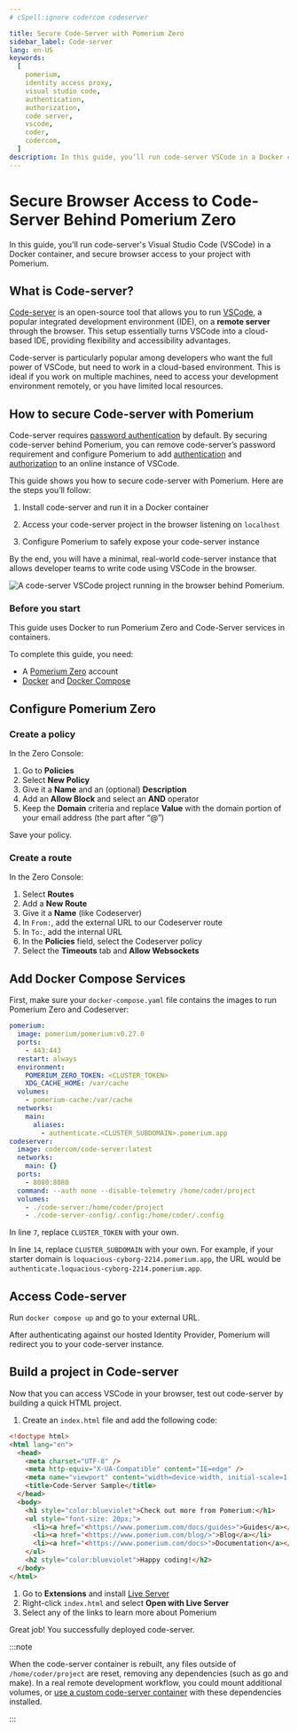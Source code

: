 ```yaml
---
# cSpell:ignore codercom codeserver

title: Secure Code-Server with Pomerium Zero
sidebar_label: Code-server
lang: en-US
keywords:
  [
    pomerium,
    identity access proxy,
    visual studio code,
    authentication,
    authorization,
    code server,
    vscode,
    coder,
    codercom,
  ]
description: In this guide, you’ll run code-server VSCode in a Docker container and secure browser access to your project behind Pomerium.
---
```



# Secure Browser Access to Code-Server Behind Pomerium Zero

In this guide, you'll run code-server's Visual Studio Code (VSCode) in a Docker container, and secure browser access to your project with Pomerium.

## What is Code-server?

[Code-server](https://github.com/coder/code-server) is an open-source tool that allows you to run [VSCode](https://code.visualstudio.com/), a popular integrated development environment (IDE), on a **remote server** through the browser. This setup essentially turns VSCode into a cloud-based IDE, providing flexibility and accessibility advantages.

Code-server is particularly popular among developers who want the full power of VSCode, but need to work in a cloud-based environment. This is ideal if you work on multiple machines, need to access your development environment remotely, or you have limited local resources.

## How to secure Code-server with Pomerium

Code-server requires [password authentication](https://coder.com/docs/code-server/latest/guide#expose-code-server) by default. By securing code-server behind Pomerium, you can remove code-server’s password requirement and configure Pomerium to add [authentication](/docs/capabilities/authentication) and [authorization](/docs/capabilities/authorization) to an online instance of VSCode.

This guide shows you how to secure code-server with Pomerium. Here are the steps you’ll follow:

1. Install code-server and run it in a Docker container

1. Access your code-server project in the browser listening on `localhost`

1. Configure Pomerium to safely expose your code-server instance

By the end, you will have a minimal, real-world code-server instance that allows developer teams to write code using VSCode in the browser.

![A code-server VSCode project running in the browser behind Pomerium.](img/code-server/vscode-pomerium.png)

### Before you start

This guide uses Docker to run Pomerium Zero and Code-Server services in containers.

To complete this guide, you need:

- A [Pomerium Zero](http://console.pomerium.app/create-account) account
- [Docker](https://docs.docker.com/install/) and [Docker Compose](https://docs.docker.com/compose/install/)

## Configure Pomerium Zero

### Create a policy

In the Zero Console:

1. Go to **Policies**
2. Select **New Policy**
3. Give it a **Name** and an (optional) **Description**
4. Add an **Allow Block** and select an **AND** operator
5. Keep the **Domain** criteria and replace **Value** with the domain portion of your email address (the part after “@”)

Save your policy.

### Create a route

In the Zero Console:

1. Select **Routes**
2. Add a **New Route**
3. Give it a **Name** (like Codeserver)
4. In `From:`, add the external URL to our Codeserver route
5. In `To:`, add the internal URL
6. In the **Policies** field, select the Codeserver policy
7. Select the **Timeouts** tab and **Allow Websockets**

## Add Docker Compose Services

First, make sure your `docker-compose.yaml` file contains the images to run Pomerium Zero and Codeserver:

```yaml {7,14} showLineNumbers
pomerium:
  image: pomerium/pomerium:v0.27.0
  ports:
    - 443:443
  restart: always
  environment:
    POMERIUM_ZERO_TOKEN: <CLUSTER_TOKEN>
    XDG_CACHE_HOME: /var/cache
  volumes:
    - pomerium-cache:/var/cache
  networks:
    main:
      aliases:
        - authenticate.<CLUSTER_SUBDOMAIN>.pomerium.app
codeserver:
  image: codercom/code-server:latest
  networks:
    main: {}
  ports:
    - 8080:8080
  command: --auth none --disable-telemetry /home/coder/project
  volumes:
    - ./code-server:/home/coder/project
    - ./code-server-config/.config:/home/coder/.config
```

In line `7`, replace `CLUSTER_TOKEN` with your own.

In line `14`, replace `CLUSTER_SUBDOMAIN` with your own. For example, if your starter domain is `loquacious-cyborg-2214.pomerium.app`, the URL would be `authenticate.loquacious-cyborg-2214.pomerium.app`.

## Access Code-server

Run `docker compose up` and go to your external URL.

After authenticating against our hosted Identity Provider, Pomerium will redirect you to your code-server instance.

## Build a project in Code-server

Now that you can access VSCode in your browser, test out code-server by building a quick HTML project.

1. Create an `index.html` file and add the following code:

```html
<!doctype html>
<html lang="en">
  <head>
    <meta charset="UTF-8" />
    <meta http-equiv="X-UA-Compatible" content="IE=edge" />
    <meta name="viewport" content="width=device-width, initial-scale=1.0" />
    <title>Code-Server Sample</title>
  </head>
  <body>
    <h1 style="color:blueviolet">Check out more from Pomerium:</h1>
    <ul style="font-size: 20px;">
      <li><a href="<https://www.pomerium.com/docs/guides>">Guides</a></li>
      <li><a href="<https://www.pomerium.com/blog/>">Blog</a></li>
      <li><a href="<https://www.pomerium.com/docs>">Documentation</a></li>
    </ul>
    <h2 style="color:blueviolet">Happy coding!</h2>
  </body>
</html>
```

1. Go to **Extensions** and install [Live Server](https://marketplace.visualstudio.com/items?itemName=ritwickdey.LiveServer)
2. Right-click `index.html` and select **Open with Live Server**
3. Select any of the links to learn more about Pomerium

Great job! You successfully deployed code-server.

:::note

When the code-server container is rebuilt, any files outside of `/home/coder/project` are reset, removing any dependencies (such as go and make). In a real remote development workflow, you could mount additional volumes, or [use a custom code-server container](https://github.com/cdr/deploy-code-server/tree/main/deploy-container) with these dependencies installed.

:::
